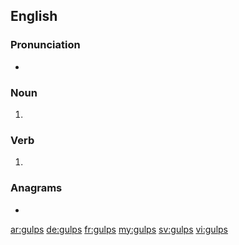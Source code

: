 ==English==

===Pronunciation===
* {{IPA|/ɡʌlps/|lang=en}}

===Noun===
{{head|en|noun plural form}}

# {{plural of|gulp|lang=en}}

===Verb===
{{head|en|verb form}}

# {{en-third-person singular of|gulp}}

===Anagrams===
* {{l|en|plugs}}

[[ar:gulps]]
[[de:gulps]]
[[fr:gulps]]
[[my:gulps]]
[[sv:gulps]]
[[vi:gulps]]